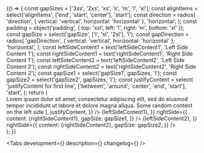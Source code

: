 

<Meta title='Компоненты/Ячейки' component={GenericWrapper} />

<Story name='GenericWrapper'>
    {() => {
        const gapSizes = ['3xs', '2xs', 'xs', 's', 'm', 'l', 'xl'];
        const alignItems = select('alignItems', ['end', 'start', 'center'], 'start');
        const direction = radios(
            'direction',
            { vertical: 'vertical', horizontal: 'horizontal' },
            'horizontal',
        );
        const padding = object('padding', { top: 'xxl', left: 'l', right: 'm', bottom: 'xl' });
        const gapSize = select('gapSize', ['l', 'xl', '2xl'], 'l');
        const gapDirection = radios(
            'gapDirection',
            { vertical: 'vertical', horizontal: 'horizontal' },
            'horizontal',
        );
        const leftSideContent1 = text('leftSideContent1', 'Left Side Content 1');
        const rightSideContent1 = text('rightSideContent1', 'Right Side Content 1');
        const leftSideContent2 = text('leftSideContent2', 'Left Side Content 2');
        const rightSideContent2 = text('rightSideContent2', 'Right Side Content 2');
        const gapSize1 = select('gapSize1', gapSizes, 'l');
        const gapSize2 = select('gapSize2', gapSizes, 'l');
        const justifyContent = select(
            'justifyContent for first line',
            ['between', 'around', 'center', 'end', 'start'],
            'start',
        );
        return (
            <div
                style={{
                    width: 1000,
                }}
            >
                <GenericWrapper alignItems={alignItems} direction={direction} padding={padding}>
                    <GenericWrapper.Addon grow>
                        <Typography.Text>
                            Lorem ipsum dolor sit amet, consectetur adipiscing elit, sed do eiusmod
                            tempor incididunt ut labore et dolore magna aliqua.
                        </Typography.Text>
                    </GenericWrapper.Addon>
                    <Gap direction={gapDirection} size={gapSize} />
                    <GenericWrapper.Addon>
                        <CircularProgressBar value={25} size='xxl' />
                    </GenericWrapper.Addon>
                    <Gap direction='horizontal' size='7xl' />
                    <GenericWrapper.Addon>
                        <GenericWrapper.DataContent>
                            <GenericWrapper.Line
                                leftSide={{
                                    content: (
                                        <Typography.Text>
                                            Some random content on the left side
                                        </Typography.Text>
                                    ),
                                    justifyContent,
                                }}
                            />
                            <GenericWrapper.Line
                                leftSide={{
                                    content: <Typography.Text>{leftSideContent1}</Typography.Text>,
                                }}
                                rightSide={{
                                    content: <Typography.Text>{rightSideContent1}</Typography.Text>,
                                    gapSize: gapSize1,
                                }}
                            />
                            <GenericWrapper.Line
                                leftSide={{
                                    content: <Typography.Text>{leftSideContent2}</Typography.Text>,
                                }}
                                rightSide={{
                                    content: <Typography.Text>{rightSideContent2}</Typography.Text>,
                                    gapSize: gapSize2,
                                }}
                            />
                        </GenericWrapper.DataContent>
                    </GenericWrapper.Addon>
                </GenericWrapper>
            </div>
        );
    }}
</Story>

<!-- Docs -->

<ComponentHeader
    name='GenericWrapper'
    version={version}
    design='https://www.figma.com/file/MqpSYcvpzj0NG58uLTGJKK/NewStorybook?node-id=1047%3A144827&t=SW9AOiirB8ah7S3l-0'
    package='@alfalab/core-components/generic-wrapper'
    children='Многофункциональная ячейка.'
/>

<Tabs development={<Development />} description={<Description />} changelog={<Changelog />} />

